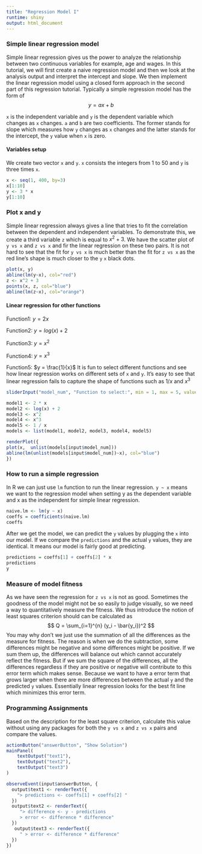 ```yaml
---
title: "Regression Model I"
runtime: shiny
output: html_document
---
```

### Simple linear regression model 
Simple linear regression gives us the power to analyze the relationship between two
continuous variables for example, age and wages. In this tutorial, we will first create a naive regression model and then we look at the analysis output and interpret the intercept and slope. We then implement the linear regression model using a closed form approach in the second part of this regression tutorial. Typically a simple regression model has the form of
$$ y = ax + b $$

`x` is the independent variable and `y` is the dependent variable which changes as `x` changes. `a` and `b` are two coefficients. The former stands for slope which measures how `y` changes as `x` changes and the latter stands for the intercept, the `y` value when `x` is zero. 


#### Variables setup
We create two vector `x` and `y`. `x` consists the integers from 1 to 50 and `y` is three times `x`.
```r
x <- seq(1, 400, by=3) 
x[1:10]
y <- 3 * x
y[1:10]
```

### Plot x and y
Simple linear regression always gives a line that tries to fit the correlation between the dependent and independent variables. To demonstrate this, we create a third variable `z` which is equal to $x^2 + 3$. We have the scatter plot of `y vs x` and `z vs x` and fir the linear regression on these two pairs. It is not hard to see that the fit for `y vs x` is much better than the fit for `z vs x` as the red line's shape is much closer to the `y` `x` black dots.

```r
plot(x, y)
abline(lm(y~x), col="red")
z <- x^2 + 3
points(x, z, col="blue")
abline(lm(z~x), col="orange")
```


#### Linear regression for other functions
Function1: $y = 2x$

Function2: $y = log(x) + 2$

Function3: $y = x^2$

Function4: $y = x^3$

Function5: $y = \frac{1}{x}$
It is fun to select different functions and see how linear regression works on different sets of `x` and `y`. It's easy to see that linear regression fails to capture the shape of functions such as $1/x$ and $x^3$

```r
sliderInput("model_num", "Function to select:", min = 1, max = 5, value = 1)

model1 <- 2 * x
model2 <- log(x) + 2
model3 <- x^2
model4 <- x^3 
model5 <- 1 / x
models <- list(model1, model2, model3, model4, model5)

renderPlot({
plot(x,  unlist(models[input$model_num]))
abline(lm(unlist(models[input$model_num])~x), col="blue")
})
```

### How to run a simple regression
In R we can just use `lm` function to run the linear regression. `y ~ x` means we want to the regression model when setting y as the dependent variable and x as the independent for simple linear regression.

```r
naive.lm <- lm(y ~ x)
coeffs = coefficients(naive.lm)
coeffs
```
After we get the model, we can predict the `y` values by plugging the `x` into our model. If we compare the `predictions` and the actual `y` values, they are identical. It means our model is fairly good at predicting.

```r
predictions = coeffs[1] + coeffs[2] * x
predictions
y
```

### Measure of model fitness
As we have seen the regression for `z vs x` is not as good. Sometimes the goodness of the model might not be so easily to judge visually, so we need a way to quantitatively measure the fitness. We thus introduce the notion of least squares criterion should can be calculated as $$ Q = \sum_{i=1}^{n} (y_i - \bar{y_i})^2 $$ You may why don't we just use the summation of all the differences as the measure for fitness. The reason is when we do the subtraction, some differences might be negative and some differences might be positive. If we sum them up, the differences will balance out which cannot accurately reflect the fitness. But if we sum the square of the differences, all the differences regardless if they are positive or negative will contribute to this error term which makes sense. Because we want to have a error term that grows larger when there are more differences between the actual `y` and the predicted `y` values. Essentially linear regression looks for the best fit line which minimizes this error term.

### Programming Assignments
Based on the description for the least square criterion, calculate this value without using any packages for both the `y vs x` and `z vs x` pairs and compare the values. 

```r
actionButton("answerButton", "Show Solution")
mainPanel(
    textOutput("text1"),
    textOutput("text2"),
    textOutput("text3")
)

observeEvent(input$answerButton, {
  output$text1 <- renderText({
    "> predictions <- coeffs[1] + coeffs[2] "
  })
  output$text2 <- renderText({
     "> difference <- y - predictions
     > error <- difference * difference"
  })
   output$text3 <- renderText({
     " > error <- difference * difference"
  })
})

```